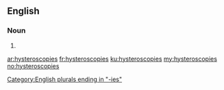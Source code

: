 ==English==

===Noun===
{{head|en}}

# {{plural of|hysteroscopy}}

[[Category:English plurals ending in "-ies"]]

[[ar:hysteroscopies]]
[[fr:hysteroscopies]]
[[ku:hysteroscopies]]
[[my:hysteroscopies]]
[[no:hysteroscopies]]